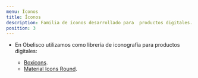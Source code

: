 ```yaml
---
menu: Íconos
title: Íconos
description: Familia de íconos desarrollado para  productos digitales.
position: 3
---
```

- En Obelisco utilizamos como librería de iconografía para productos digitales:

  - [Boxicons](https://boxicons.com/).
  - [Material Icons Round](https://fonts.google.com/icons?selected=Material+Icons+Round).

